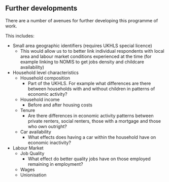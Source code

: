 ## Further developments

There are a number of avenues for further developing this programme of work. 

This includes: 

- Small area geographic identifiers (requires UKHLS special licence)
    - This would allow us to to better link individual respondents with local area and labour market conditions experienced at the time (for example linking to NOMIS to get jobs density and childcare availability)
- Household level characteristics
    - Household composition
        - Part of the UKHLS. For example what differences are there between households with and without children in patterns of economic activity? 
    - Household income
        - Before and after housing costs
    - Tenure
        - Are there differences in economic activity patterns between private renters, social renters, those with a mortgage and those who own outright?
    - Car availability
        - What effects does having a car within the household have on economic inactivity? 
- Labour Market
    - Job Quality
        - What effect do better quality jobs have on those employed remaining in employment?
    - Wages
    - Unionisation
       

